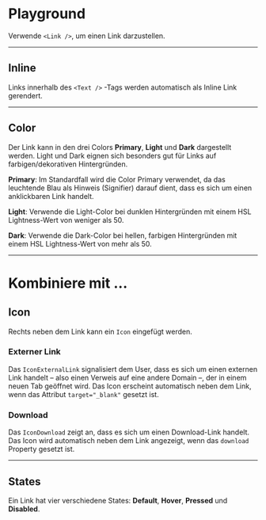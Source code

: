 # Playground

Verwende `<Link />`, um einen Link darzustellen.

<LiveCodeEditor />

---

## Inline

Links innerhalb des `<Text />` -Tags werden automatisch als Inline Link
gerendert.

<LiveCodeEditor example="inlineText" editorCollapsed />

---

## Color

Der Link kann in den drei Colors **Primary**, **Light** und **Dark** dargestellt
werden. Light und Dark eignen sich besonders gut für Links auf
farbigen/dekorativen Hintergründen.

<LiveCodeEditor example="primary" editorCollapsed />

<LiveCodeEditor example="light" bgColor="dark" editorCollapsed />

<LiveCodeEditor example="dark" bgColor="light" editorCollapsed />

**Primary**: Im Standardfall wird die Color Primary verwendet, da das leuchtende
Blau als Hinweis (Signifier) darauf dient, dass es sich um einen anklickbaren
Link handelt.

**Light**: Verwende die Light-Color bei dunklen Hintergründen mit einem HSL
Lightness-Wert von weniger als 50.

**Dark**: Verwende die Dark-Color bei hellen, farbigen Hintergründen mit einem
HSL Lightness-Wert von mehr als 50.

---

# Kombiniere mit ...

## Icon

Rechts neben dem Link kann ein `Icon` eingefügt werden.

### Externer Link

Das `IconExternalLink` signalisiert dem User, dass es sich um einen externen Link handelt – also einen Verweis auf eine andere Domain –, der in einem neuen Tab geöffnet wird. Das Icon erscheint automatisch neben dem Link, wenn das Attribut `target="_blank"` gesetzt ist.

<LiveCodeEditor example="external" editorCollapsed />

### Download

Das `IconDownload` zeigt an, dass es sich um einen Download-Link handelt. Das
Icon wird automatisch neben dem Link angezeigt, wenn das `download` Property
gesetzt ist.

<LiveCodeEditor example="download" editorCollapsed />

---

## States

Ein Link hat vier verschiedene States: **Default**, **Hover**, **Pressed** und
**Disabled**.

<LiveCodeEditor example="disabled" editorCollapsed />
